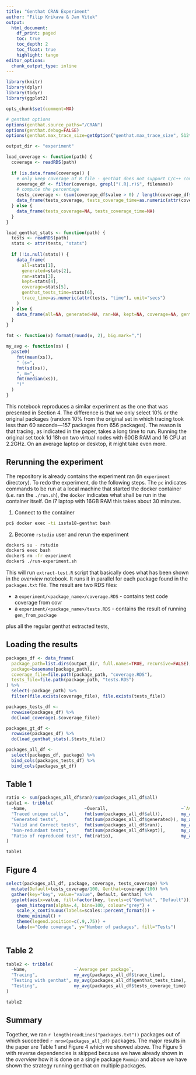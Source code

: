 ```yaml
---
title: "Genthat CRAN Experiment"
author: "Filip Krikava & Jan Vitek"
output:
  html_document:
    df_print: paged
    toc: true
    toc_depth: 2
    toc_float: true
    highlight: tango
editor_options:
  chunk_output_type: inline
---
```


```r
library(knitr)
library(dplyr)
library(tidyr)
library(ggplot2)

opts_chunk$set(comment=NA)

# genthat options
options(genthat.source_paths="/CRAN")
options(genthat.debug=FALSE)
options(genthat.max_trace_size=getOption("genthat.max_trace_size", 512*1024))

output_dir <- "experiment"
```

```r
load_coverage <- function(path) {
  coverage <- readRDS(path)
  
  if (is.data.frame(coverage)) {
    # only keep coverage of R file - genthat does not support C/C++ coverage
    coverage_df <- filter(coverage, grepl("(.R|.r)$", filename))
    # compute the percentage
    tests_coverage <- (sum(coverage_df$value > 0) / length(coverage_df$value)) * 100
    data_frame(tests_coverage, tests_coverage_time=as.numeric(attr(coverage, "time"), unit="secs"))
  } else {
    data_frame(tests_coverage=NA, tests_coverage_time=NA)
  }
}

load_genthat_stats <- function(path) {
  tests <- readRDS(path)
  stats <- attr(tests, "stats")
  
  if (!is.null(stats)) {
    data_frame(
      all=stats[1], 
      generated=stats[2], 
      ran=stats[3], 
      kept=stats[4], 
      coverage=stats[5], 
      genthat_tests_time=stats[6], 
      trace_time=as.numeric(attr(tests, "time"), unit="secs")
    )
  } else {
    data_frame(all=NA, generated=NA, ran=NA, kept=NA, coverage=NA, genthat_tests_time=NA, trace_time=NA)
  }
}

fmt <- function(x) format(round(x, 2), big.mark=",")

my_avg <- function(xs) {
  paste0(
    fmt(mean(xs)), 
    " (s=", 
    fmt(sd(xs)), 
    ", m=", 
    fmt(median(xs)), 
    ")"
  )
}
```

This notebook reproduces a similar experiment as the one that was presented in Section 4.
The difference is that we only select 10% or the original packages (random 10% from the original set in which tracing took less than 60 seconds---157 packages from 656 packages).
The reason is that tracing, as indicated in the paper, takes a long time to run.
Running the original set took 1d 18h on two virtual nodes with 60GB RAM and 16 CPU at 2.2GHz.
On an average laptop or desktop, it might take even more.

## Rerunning the experiment

The repository is already contains the experiment ran (in `experiment` directory). 
To redo the experiment, do the following steps. The `pc` indicates commands to be run at a local machine that started the docker container (_i.e._ ran the `./run.sh`), the `docker` indicates what shall be run in the container itself.
On i7 laptop with 16GB RAM this takes about 30 minutes.

1. Connect to the container

```sh
pc$ docker exec -ti issta18-genthat bash
```

2. Become `rstudio` user and rerun the experiment

```sh
docker$ su - rstudio
docker$ exec bash
docker$ rm -fr experiment
docker$ ./run-experiment.sh
```

This will run `extract-test.R` script that basically does what has been shown in the _overview_ notebook.
It runs it in parallel for each package found in the `packages.txt` file.
The result are two RDS files: 

- a `experiment/<package_name>/coverage.RDS` - contains test code coverage from covr
- a `experiment/<package_name>/tests.RDS` - contains the result of running `gen_from_package`

plus all the regular genthat extracted tests,

## Loading the results

```r
packages_df <- data_frame(
  package_path=list.dirs(output_dir, full.names=TRUE, recursive=FALSE),
  package=basename(package_path),
  coverage_file=file.path(package_path, "coverage.RDS"),
  tests_file=file.path(package_path, "tests.RDS")
) %>% 
  select(-package_path) %>%
  filter(file.exists(coverage_file), file.exists(tests_file))
```

```r
packages_tests_df <- 
  rowwise(packages_df) %>%
  do(load_coverage(.$coverage_file))
```

```r
packages_gt_df <- 
  rowwise(packages_df) %>%
  do(load_genthat_stats(.$tests_file))
```

```r
packages_all_df <-
  select(packages_df, package) %>%
  bind_cols(packages_tests_df) %>%
  bind_cols(packages_gt_df)
```

## Table 1

```r
ratio <- sum(packages_all_df$ran)/sum(packages_all_df$all)
table1 <- tribble(
  ~Name,                      ~Overall,                            ~`Average per package`,
  "Traced unique calls",      fmt(sum(packages_all_df$all)),       my_avg(packages_all_df$all),
  "Generated tests",          fmt(sum(packages_all_df$generated)), my_avg(packages_all_df$generated),
  "Valid and Correct tests",  fmt(sum(packages_all_df$ran)),       my_avg(packages_all_df$ran),
  "Non-redundant tests",      fmt(sum(packages_all_df$kept)),      my_avg(packages_all_df$kept),
  "Ratio of reproduced test", fmt(ratio),                          my_avg(packages_all_df$ran/packages_all_df$all)
)

table1
```

## Figure 4

```r
select(packages_all_df, package, coverage, tests_coverage) %>%
  mutate(Default=tests_coverage/100, Genthat=coverage/100) %>%
  gather(key="key", value="value", Default, Genthat) %>%
  ggplot(aes(x=value, fill=factor(key, levels=c("Genthat", "Default")))) + 
    geom_histogram(alpha=.4, bins=100, colour="grey") + 
    scale_x_continuous(labels=scales::percent_format()) +
    theme_minimal() +
    theme(legend.position=c(.9,.75)) +
    labs(x="Code coverage", y="Number of packages", fill="Tests")
    
```

## Table 2

```r
table2 <- tribble(
  ~Name,                  ~`Average per package`,
  "Tracing",              my_avg(packages_all_df$trace_time),
  "Testing with genthat", my_avg(packages_all_df$genthat_tests_time),
  "Testing",              my_avg(packages_all_df$tests_coverage_time)
)

table2
```

## Summary

Together, we ran  ```r length(readLines("packages.txt"))``` packages out of which succeeded ```r nrow(packages_all_df)``` packages.
The major results in the paper are Table 1 and Figure 4 which we showed above.
The Figure 5 with reverse dependencies is skipped because we have already shown in the _overview_ how it is done on a single package `Rvmmin` and above we have shown the strategy running genthat on multiple packages.

